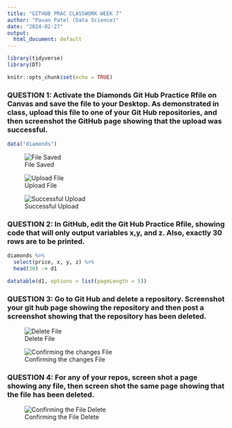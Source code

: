 ```yaml
---
title: "GITHUB PRAC CLASSWORK WEEK 7"
author: "Pavan Patel (Data Science)"
date: "2024-02-27"
output:
  html_document: default
---
```


```r

library(tidyverse)
library(DT)

knitr::opts_chunk$set(echo = TRUE)
```

### QUESTION 1: Activate the Diamonds Git Hub Practice Rfile on Canvas and save the file to your Desktop. As demonstrated in class, upload this file to one of your Git Hub repositories, and then screenshot the GitHub page showing that the upload was successful.

```r
data("diamonds")
```

![File Saved](week7.a.1.png)

![Upload File](week7.a.2.png)

![Successful Upload](week7.a.3.png)

### QUESTION 2: In GitHub, edit the Git Hub Practice Rfile, showing code that will only output variables x,y, and z. Also, exactly 30 rows are to be printed.

```r
diamonds %>%
  select(price, x, y, z) %>%
  head(30) -> d1

datatable(d1, options = list(pageLength = 5))
```

### QUESTION 3: Go to Git Hub and delete a repository. Screenshot your git hub page showing the repository and then post a screenshot showing that the repository has been deleted.

![Delete File](week7.b.1.png)

![Confirming the changes File](week7.b.2.png)

### QUESTION 4: For any of your repos, screen shot a page showing any file, then screen shot the same page showing that the file has been deleted.

![Confirming the File Delete](week7.c.1.png)
